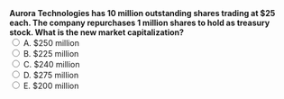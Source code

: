 ::: {.question-block}
<form onsubmit="event.preventDefault(); checkAnswer('module1_mcq_q96')" data-correct-answer="B"> 
  <strong style="display: block;">Aurora Technologies has 10 million outstanding shares trading at $25 each. The company repurchases 1 million shares to hold as treasury stock. What is the new market capitalization?</strong> 
  <label><input type="radio" name="module1_mcq_q96" value="A"> A. $250 million</label><br>
  <label><input type="radio" name="module1_mcq_q96" value="B"> B. $225 million</label><br>
  <label><input type="radio" name="module1_mcq_q96" value="C"> C. $240 million</label><br>
  <label><input type="radio" name="module1_mcq_q96" value="D"> D. $275 million</label><br>
  <label><input type="radio" name="module1_mcq_q96" value="E"> E. $200 million</label><br>
</form> 

<div id="feedback-module1_mcq_q96" class="feedback" data-status="" style="display:none;"> 
✅ Correct: B. Market capitalization is calculated using only outstanding shares. After the repurchase, there are 9 million outstanding shares × $25 = $225 million. Treasury shares are excluded. 
</div> 
:::
